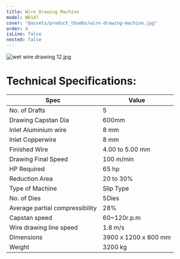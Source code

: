 ```yaml
---
title: Wire Drawing Machine
model: WD147
cover: "@assets/product_thumbs/wire-drawing-machine.jpg"
order: 4
isLine: false
nested: false
---
```



<ProductTabs />

![wet wire drawing 12.jpg](@assets/article_images/wire-drawing-machine/wet-wire-drawing-12.jpg)

# Technical Specifications:

| Spec                            | Value                |
| ------------------------------- | -------------------- |
| No. of Drafts                   | 5                    |
| Drawing Capstan Dia             | 600mm                |
| Inlet Aluminium wire            | 8 mm                 |
| Inlet Copperwire                | 8 mm                 |
| Finished Wire                   | 4.00 to 5.00 mm      |
| Drawing Final Speed             | 100 m/min            |
| HP Required                     | 65 hp                |
| Reduction Area                  | 20 to 30%            |
| Type of Machine                 | Slip Type            |
| No. of Dies                     | 5Dies                |
| Average partial compressibility | 28%                  |
| Capstan speed                   | 60~120r.p.m          |
| Wire drawing line speed         | 1.8 m/s              |
| Dimensions                      | 3900 x 1200 x 800 mm |
| Weight                          | 3200 kg              |
